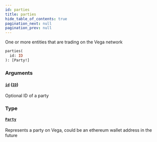 ```yaml
---
id: parties
title: parties
hide_table_of_contents: true
pagination_next: null
pagination_prev: null
---
```



One or more entities that are trading on the Vega network

```graphql
parties(
  id: ID
): [Party!]
```


### Arguments

#### [`id`](#) ([`ID`](/docs/testnet/graphql/scalars/id))

Optional ID of a party


### Type

#### [`Party`](/docs/testnet/graphql/objects/party)

Represents a party on Vega, could be an ethereum wallet address in the future




